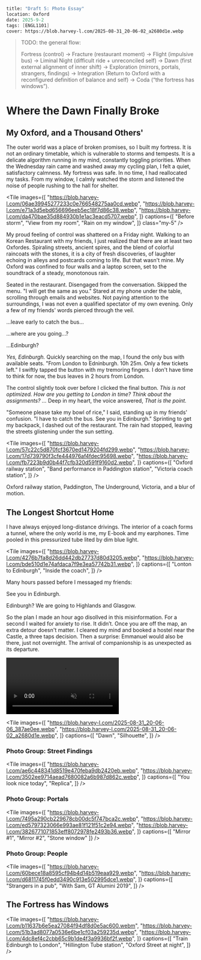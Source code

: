 ```meta
title: "Draft 5: Photo Essay"
location: Oxford
date: 2025-9-2
tags: [ENGL1101]
cover: https://blob.harvey-l.com/2025-08-31_20-06-02_a2680d1e.webp
```


> TODO: the general flow:
>
> Fortress (control) -> Fracture (restaurant moment) -> Flight (impulsive bus) -> Liminal Night (difficult ride + unreconciled self) -> Dawn (first external alignment of inner shift) -> Exploration (mirrors, portals, strangers, findings) -> Integration (Return to Oxford with a reconfigured definition of balance and self) -> Coda (“the fortress has windows”).

# Where the Dawn Finally Broke

## My Oxford, and a Thousand Others'

The outer world was a place of broken promises, so I built my fortress. It is not an ordinary timetable, which is vulnerable to storms and tempests. It is a delicate algorithm running in my mind, constantly toggling priorities. When the Wednesday rain came and washed away my cycling plan, I felt a quiet, satisfactory calmness. My fortress was safe. In no time, I had reallocated my tasks. From my window, I calmly watched the storm and listened the noise of people rushing to the hall for shelter.

<Tile images={[
  "https://blob.harvey-l.com/06ae39945277233c0e766548275aa0cd.webp",
  "https://blob.harvey-l.com/e71a3d5ebd656696eeb5ec18f7d86c38.webp",
  "https://blob.harvey-l.com/da470bae35d884930b1e1ac3eacd5707.webp",
]} captions={[
  "Before storm",
  "View from my room",
  "Rain on my window",
]} class="my-5" />

My proud feeling of control was shattered on a Friday night. Walking to an Korean Restaurant with my friends, I just realized that there are at least two Oxfordes. Spiraling streets, ancient spires, and the blend of colorful raincoats with the stones, it is a city of fresh discoveries, of laughter echoing in alleys and postcards coming to life. But that wasn't mine. My Oxford was confined to four walls and a laptop screen, set to the soundtrack of a steady, monotonous rain.

Seated in the restaurant. Disengaged from the conversation. Skipped the menu. "I will get the same as you." Stared at my phone under the table, scrolling through emails and websites. Not paying attention to the surroundings, I was not even a qualified spectator of my own evening. Only a few of my friends' words pierced through the veil.

...leave early to catch the bus...

...where are you going...?

...Edinburgh?

*Yes, Edinburgh.* Quickly searching on the map, I found the only bus with available seats. "From London to Edninburgh. 10h 25m. Only a few tickets left." I swiftly tapped the button with my tremoring fingers. I don't have time to think for now, the bus leaves in 2 hours from London.

The control slightly took over before I clicked the final button. *This is not optimized. How are you getting to London in time? Think about the assignments? ...* Deep in my heart, the voice answered, *That is the point.*

"Someone please take my bowl of rice," I said, standing up in my friends' confusion. "I have to catch the bus. See you in Edinburgh." Sprinting to get my backpack, I dashed out of the restaurant. The rain had stopped, leaving the streets glistening under the sun setting.

<Tile images={[
  "https://blob.harvey-l.com/57c22c5d870fcf3670ed1479204fd299.webp",
  "https://blob.harvey-l.com/17d739790f3cfe444976af4fdec95698.webp",
  "https://blob.harvey-l.com/fb7223b9d0b44f7cfb320d591f9160d2.webp",
]} captions={[
  "Oxford railway station",
  "Band performance in Paddington station",
  "Victoria coach station",
]} />

Oxford railway station, Paddington, The Underground, Victoria, and a blur of motion.

## The Longest Shortcut Home

I have always enjoyed long-distance drivings. The interior of a coach forms a tunnel, where the only world is me, my E-book and my earphones. Time pooled in this pressurized tube lited by dim blue light.

<Tile images={[
  "https://blob.harvey-l.com/4276b7fa8d26dd442db27737d80d3205.webp",
  "https://blob.harvey-l.com/bde510d1e74afdaca7f9e3ea57742b31.webp",
]} captions={[
  "Lonton to Edinburgh",
  "Inside the coach",
]} />

Many hours passed before I messaged my friends:

See you in Edinburgh.

Edinburgh? We are going to Highlands and Glasgow.

So the plan I made an hour ago disollved in this misinformation. For a second I waited for anxiety to rise. It didn’t. Once you are off the map, an extra detour doesn't matter. I cleared my mind and booked a hostel near the Castle, a three taps decision. Then a surprise: Emmanuel would also be there, just not overnight. The arrival of companionship is as unexpected as its departure.

<div class="flex gap-5 items-center md:flex-row flex-col my-10">
  <video muted loop autoplay src="https://blob.harvey-l.com/328a4893e84156f13ae3f39b76c78af9.webm" class="w-full rounded-xl min-w-40%"/>

  <p class="h-fit m0!">
Motion sickness woke me up&mdash;first time in five years. Quick observation revealed that the bus is pitching and swaying through Scottish hills. The four forgiving lanes were replaced by a dark coiling strip. Somewhere in that nausea-softened interval, the paradox of control became clearer. The tighter you gripped, the more fragile equilibrium became. Here, with nothing optimized -- not route, not companions, not vestibular -- I almost see a faint seam of colors forming in the darkness. Dawn is never beautiful at the planned hour.
  </p>
</div>

<Tile images={[
  "https://blob.harvey-l.com/2025-08-31_20-06-06_387ae0ee.webp",
  "https://blob.harvey-l.com/2025-08-31_20-06-02_a2680d1e.webp",
]} captions={[
  "Dawn",
  "Silhouette",
]} />

### Photo Group: Street Findings

<Tile images={[
  "https://blob.harvey-l.com/ae6c448341d8519e470feba9db2420eb.webp",
  "https://blob.harvey-l.com/3502ee9714aead7680082a6b987d862c.webp",
]} captions={[
  "You look nice today",
  "Replica",
]} />

### Photo Group: Portals

<Tile images={[
  "https://blob.harvey-l.com/7495a290cb229678cb00dc5f747bca2c.webp",
  "https://blob.harvey-l.com/ed5797323066e993ae81f121f51c2e94.webp",
  "https://blob.harvey-l.com/3826771071853eff8072978fe2493b36.webp",
]} captions={[
  "Mirror #1",
  "Mirror #2",
  "Stone window"
]} />

### Photo Group: People

<Tile images={[
  "https://blob.harvey-l.com/60bece18a8595cf94b4d14b519eaa929.webp",
  "https://blob.harvey-l.com/d6811745f0edd3490c913e502995dce1.webp",
]} captions={[
  "Strangers in a pub",
  "With Sam, GT Alumini 2019",
]} />

## The Fortress has Windows

<Tile images={[
  "https://blob.harvey-l.com/b11637b6e5ea27084f94df8d0e5ac600.webm",
  "https://blob.harvey-l.com/51b3ad8077a0536e6be1cf03a259235d.webp",
  "https://blob.harvey-l.com/4dc8ef4c2cbb65c9b1de4f3a9936bf2f.webp",
]} captions={[
  "Train Edinburgh to London",
  "Hillington Tube station",
  "Oxford Street at night",
]} />
